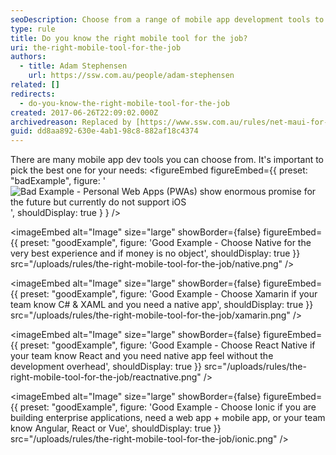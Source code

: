 ```yaml
---
seoDescription: Choose from a range of mobile app development tools to ensure a native experience on iOS and Android devices.
type: rule
title: Do you know the right mobile tool for the job?
uri: the-right-mobile-tool-for-the-job
authors:
  - title: Adam Stephensen
    url: https://ssw.com.au/people/adam-stephensen
related: []
redirects:
  - do-you-know-the-right-mobile-tool-for-the-job
created: 2017-06-26T22:09:02.000Z
archivedreason: Replaced by [https://www.ssw.com.au/rules/net-maui-for-xplat-ui](/rules/net-maui-for-xplat-ui)
guid: dd8aa892-630e-4ab1-98c8-882af18c4374
---
```


There are many mobile app dev tools you can choose from. It's important to pick the best one for your needs:
<figureEmbed figureEmbed={{
  preset: "badExample",
  figure: '![Bad Example - Personal Web Apps (PWAs) show enormous promise for the future but currently do not support iOS](pwa.png)',
  shouldDisplay: true
} } />


<imageEmbed
  alt="Image"
  size="large"
  showBorder={false}
  figureEmbed={{
    preset: "goodExample",
    figure: 'Good Example - Choose Native for the very best experience and if money is no object',
    shouldDisplay: true
  }}
  src="/uploads/rules/the-right-mobile-tool-for-the-job/native.png"
/>

<imageEmbed
  alt="Image"
  size="large"
  showBorder={false}
  figureEmbed={{
    preset: "goodExample",
    figure: 'Good Example - Choose Xamarin if your team know C# & XAML and you need a native app',
    shouldDisplay: true
  }}
  src="/uploads/rules/the-right-mobile-tool-for-the-job/xamarin.png"
/>

<imageEmbed
  alt="Image"
  size="large"
  showBorder={false}
  figureEmbed={{
    preset: "goodExample",
    figure: 'Good Example - Choose React Native if your team know React and you need native app feel without the development overhead',
    shouldDisplay: true
  }}
  src="/uploads/rules/the-right-mobile-tool-for-the-job/reactnative.png"
/>

<imageEmbed
  alt="Image"
  size="large"
  showBorder={false}
  figureEmbed={{
    preset: "goodExample",
    figure: 'Good Example - Choose Ionic if you are building enterprise applications, need a web app + mobile app, or your team know Angular, React or Vue',
    shouldDisplay: true
  }}
  src="/uploads/rules/the-right-mobile-tool-for-the-job/ionic.png"
/>